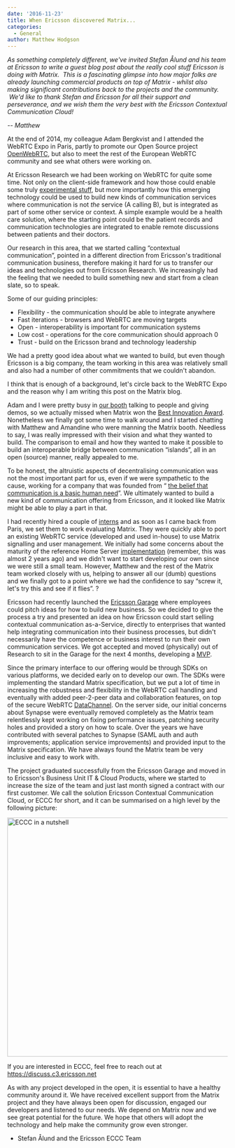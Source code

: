 ```yaml
---
date: '2016-11-23'
title: When Ericsson discovered Matrix...
categories:
  - General
author: Matthew Hodgson
---
```


<i>As something completely different, we've invited Stefan Ålund and his team at Ericsson to write a guest blog post about the really cool stuff Ericsson is doing with Matrix.  This is a fascinating glimpse into how major folks are already launching commercial products on top of Matrix - whilst also making significant contributions back to the projects and the community.  We'd like to thank Stefan and Ericsson for all their support and perseverance, and we wish them the very best with the Ericsson Contextual Communication Cloud!
</i>

<i>-- Matthew
</i>

At the end of 2014, my colleague Adam Bergkvist and I attended the WebRTC Expo in Paris, partly to promote our Open Source project
<a href="https://www.openwebrtc.org"> OpenWebRTC</a>, but also to meet the rest of the European WebRTC community and see what others were working on. 


At Ericsson Research we had been working on WebRTC for quite some time. Not only on the client-side framework and how those could enable some truly
<a href="https://www.youtube.com/watch?v=0nl0fuWzoGk"> experimental stuff</a>, but more importantly how this emerging technology could be used to build new kinds of communication services where communication is not *the* service (A calling B), but is integrated as part of some other service or context. A simple example would be a health care solution, where the starting point could be the patient records and communication technologies are integrated to enable remote discussions between patients and their doctors.


Our research in this area, that we started calling “contextual communication”, pointed in a different direction from Ericsson's traditional communication business, therefore making it hard for us to transfer our ideas and technologies out from Ericsson Research. We increasingly had the feeling that we needed to build something new and start from a clean slate, so to speak.


Some of our guiding principles:

<ul>
 	<li style="font-weight: 400;">Flexibility - the communication should be able to integrate anywhere
</li>
 	<li style="font-weight: 400;">Fast iterations - browsers and WebRTC are moving targets
</li>
 	<li style="font-weight: 400;">Open - interoperability is important for communication systems
</li>
 	<li style="font-weight: 400;">Low cost - operations for the core communication should approach 0
</li>
 	<li style="font-weight: 400;">Trust - build on the Ericsson brand and technology leadership 
</li>
</ul>
We had a pretty good idea about what we wanted to build, but even though Ericsson is a big company, the team working in this area was relatively small and also had a number of other commitments that we couldn't abandon.


I think that is enough of a background, let's circle back to the WebRTC Expo and the reason why I am writing this post on the Matrix blog.


Adam and I were pretty busy in
<a href="https://twitter.com/OpenWebRTC/status/544781293838684161"> our booth</a> talking to people and giving demos, so we actually missed when Matrix won the
<a href="https://matrix.org/blog/2014/12/24/matrix-wins-best-innovation-award-at-webrtc-paris/"> Best Innovation Award</a>. Nonetheless we finally got some time to walk around and I started chatting with Matthew and Amandine who were manning the Matrix booth. Needless to say, I was really impressed with their vision and what they wanted to build. The comparison to email and how they wanted to make it possible to build an interoperable bridge between communication “islands”, all in an open (source) manner, really appealed to me.


To be honest, the altruistic aspects of decentralising communication was not the most important part for us, even if we were sympathetic to the cause, working for a company that was founded from “
<a href="http://www.ericsson.hr/lars-magnus-ericsson-entrepreneur">the belief that communication is a basic human need</a>”. We ultimately wanted to build a new kind of communication offering from Ericsson, and it looked like Matrix might be able to play a part in that.


I had recently hired a couple of
<a href="http://teknikspranget.se"> interns</a> and as soon as I came back from Paris, we set them to work evaluating Matrix. They were quickly able to port an existing WebRTC service (developed and used in-house) to use Matrix signalling and user management. We initially had some concerns about the maturity of the reference Home Server
<a href="https://github.com/matrix-org/synapse"> implementation</a> (remember, this was almost 2 years ago) and we didn't want to start developing our own since we were still a small team. However, Matthew and the rest of the Matrix team worked closely with us, helping to answer all our (dumb) questions and we finally got to a point where we had the confidence to say “screw it, let's try this and see if it flies”. ?


Ericsson had recently launched the
<a href="https://www.ericsson.com/innovation/ericsson-garage"> Ericsson Garage</a> where employees could pitch ideas for how to build new business. So we decided to give the process a try and presented an idea on how Ericsson could start selling contextual communication as-a-Service, directly to enterprises that wanted help integrating communication into their business processes, but didn't necessarily have the competence or business interest to run their own communication services. We got accepted and moved (physically) out of Research to sit in the Garage for the next 4 months, developing a
<a href="https://en.wikipedia.org/wiki/Minimum_viable_product"> MVP</a>.


Since the primary interface to our offering would be through SDKs on various platforms, we decided early on to develop our own. The SDKs were implementing the standard Matrix specification, but we put a lot of time in increasing the robustness and flexibility in the WebRTC call handling and eventually with added peer-2-peer data and collaboration features, on top of the secure WebRTC
<a href="https://tools.ietf.org/html/draft-ietf-rtcweb-data-channel-13"> DataChannel</a>. On the server side, our initial concerns about Synapse were eventually removed completely as the Matrix team relentlessly kept working on fixing performance issues, patching security holes and provided a story on how to scale. Over the years we have contributed with several patches to Synapse (SAML auth and auth improvements; application service improvements) and provided input to the Matrix specification. We have always found the Matrix team be very inclusive and easy to work with.


The project graduated successfully from the Ericsson Garage and moved in to Ericsson's Business Unit IT &amp; Cloud Products, where we started to increase the size of the team and just last month signed a contract with our first customer. We call the solution Ericsson Contextual Communication Cloud, or ECCC for short, and it can be summarised on a high level by the following picture:


<img class="aligncenter size-full wp-image-1852" src="https://matrix.org/blog/wp-content/uploads/2016/11/Picture1.png" alt="ECCC in a nutshell" width="975" height="546" />

If you are interested in ECCC, feel free to reach out at 
<a href="https://discuss.c3.ericsson.net">https://discuss.c3.ericsson.net</a>

As with any project developed in the open, it is essential to have a healthy community around it. We have received excellent support from the Matrix project and they have always been open for discussion, engaged our developers and listened to our needs. We depend on Matrix now and we see great potential for the future. We hope that others will adopt the technology and help make the community grow even stronger.


- Stefan Ålund and the Ericsson ECCC Team
